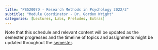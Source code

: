 ```yaml
---
title: "PS52007D - Research Methods in Psychology 2022/3"
subtitle: "Module Coordinator - Dr. Gordon Wright"
categories: [Lectures, Labs, Preludes, Extras]
---
```


Note that this schedule and relevant content will be updated as the
semester progresses and the timeline of topics and assignments might be
updated throughout the [semester](docs/slides/Lecture01/Lecture01.pdf).
